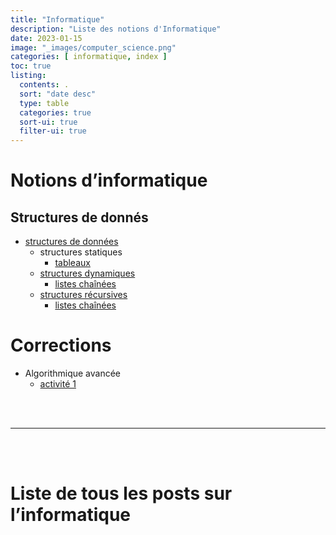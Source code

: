 ```yaml
---
title: "Informatique"
description: "Liste des notions d'Informatique"
date: 2023-01-15
image: "_images/computer_science.png"
categories: [ informatique, index ]
toc: true
listing:
  contents: .
  sort: "date desc"
  type: table
  categories: true
  sort-ui: true
  filter-ui: true
---
```



# Notions d'informatique

## Structures de donnés

 - [structures de données](algo avancee structures de donnees.qmd)
     - structures statiques
         - [tableaux](algo avancee tableau)
     - [structures dynamiques](algo avancee structures dynamiques.qmd)
         - [listes chaînées](algo avancee listes chainees.qmd)
     - [structures récursives](algo avancee structures recursives.qmd)
         - [listes chaînées](algo avancee listes chainees.qmd)

# Corrections

  - Algorithmique avancée
      - [activité 1](algo avancee activite 1.qmd)


<br/> <br/>

---
<br/> <br/>

# Liste de tous les posts sur l'informatique